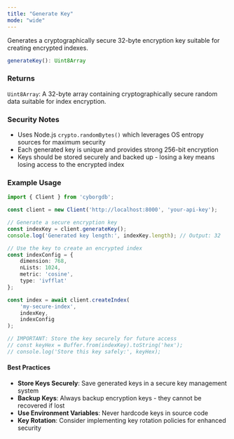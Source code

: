 ```yaml
---
title: "Generate Key"
mode: "wide"
---
```


Generates a cryptographically secure 32-byte encryption key suitable for creating encrypted indexes.

```typescript
generateKey(): Uint8Array
```

### Returns

`Uint8Array`: A 32-byte array containing cryptographically secure random data suitable for index encryption.

### Security Notes

- Uses Node.js `crypto.randomBytes()` which leverages OS entropy sources for maximum security
- Each generated key is unique and provides strong 256-bit encryption
- Keys should be stored securely and backed up - losing a key means losing access to the encrypted index

### Example Usage

```typescript
import { Client } from 'cyborgdb';

const client = new Client('http://localhost:8000', 'your-api-key');

// Generate a secure encryption key
const indexKey = client.generateKey();
console.log('Generated key length:', indexKey.length); // Output: 32

// Use the key to create an encrypted index
const indexConfig = {
    dimension: 768,
    nLists: 1024,
    metric: 'cosine',
    type: 'ivfflat'
};

const index = await client.createIndex(
    'my-secure-index',
    indexKey,
    indexConfig
);

// IMPORTANT: Store the key securely for future access
// const keyHex = Buffer.from(indexKey).toString('hex');
// console.log('Store this key safely:', keyHex);
```

#### Best Practices

- **Store Keys Securely**: Save generated keys in a secure key management system
- **Backup Keys**: Always backup encryption keys - they cannot be recovered if lost
- **Use Environment Variables**: Never hardcode keys in source code
- **Key Rotation**: Consider implementing key rotation policies for enhanced security
